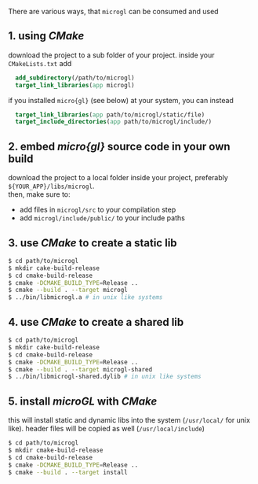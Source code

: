 There are various ways, that `microgl` can be consumed and used

## 1. using *CMake*
download the project to a sub folder of your project. inside your `CMakeLists.txt` add  
```cmake
  add_subdirectory(/path/to/microgl)
  target_link_libraries(app microgl)
```
if you installed `micro{gl}` (see below) at your system, you can instead
```cmake
  target_link_libraries(app path/to/microgl/static/file)
  target_include_directories(app path/to/microgl/include/)
```

## 2. embed *micro{gl}* source code in your own build
download the project to a local folder inside your project, preferably `${YOUR_APP}/libs/microgl`.  
then, make sure to:  
- add files in `microgl/src` to your compilation step
- add `microgl/include/public/` to your include paths

## 3. use *CMake* to create a static lib
```bash
$ cd path/to/microgl
$ mkdir cake-build-release
$ cd cmake-build-release
$ cmake -DCMAKE_BUILD_TYPE=Release ..
$ cmake --build . --target microgl
$ ../bin/libmicrogl.a # in unix like systems
```

## 4. use *CMake* to create a shared lib
```bash
$ cd path/to/microgl
$ mkdir cake-build-release
$ cd cmake-build-release
$ cmake -DCMAKE_BUILD_TYPE=Release ..
$ cmake --build . --target microgl-shared
$ ../bin/libmicrogl-shared.dylib # in unix like systems
```

## 5. install *microGL* with *CMake*
this will install static and dynamic libs into the system (`/usr/local/` for unix like).
header files will be copied as well (`/usr/local/include`)
```bash
$ cd path/to/microgl
$ mkdir cmake-build-release
$ cd cmake-build-release
$ cmake -DCMAKE_BUILD_TYPE=Release ..
$ cmake --build . --target install
```
